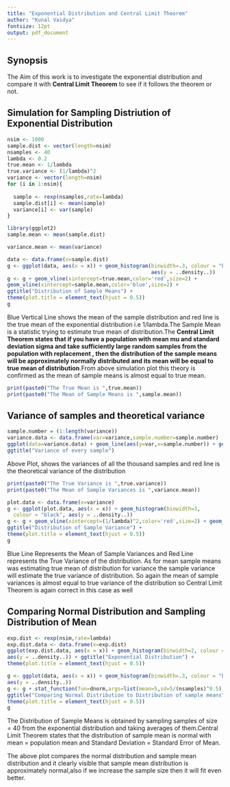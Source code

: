 ```yaml
---
title: "Exponential Distribution and Central Limit Theorem"
author: "Kunal Vaidya"
fontsize: 12pt
output: pdf_document
---
```


## Synopsis
The Aim of this work is to investigate the exponential distribution and compare it with **Central Limit Theorem** to see if it follows the theorem or not.

## Simulation for Sampling Distriution of Exponential Distribution

```r
nsim <- 1000
sample.dist <- vector(length=nsim)
nsamples <- 40
lambda <- 0.2
true.mean <- 1/lambda
true.variance <- (1/lambda)^2
variance <- vector(length=nsim)
for (i in 1:nsim){
  
  sample <- rexp(nsamples,rate=lambda)
  sample.dist[i] <- mean(sample)
  variance[i] <- var(sample)
}

library(ggplot2)
sample.mean <- mean(sample.dist)

variance.mean <- mean(variance)

data <- data.frame(x=sample.dist)
g <- ggplot(data, aes(x = x)) + geom_histogram(binwidth=.3, colour = "black", 
                                               aes(y = ..density..)) 
g <- g + geom_vline(xintercept=true.mean,color='red',size=2) + 
geom_vline(xintercept=sample.mean,color='blue',size=2) +
ggtitle("Distribution of Sample Means") + 
theme(plot.title = element_text(hjust = 0.5))
g
```

Blue Vertical Line shows the mean of the sample distribution and red line is the true mean of the exponential distribution i.e 1/lambda.The Sample Mean is a statistic trying to estimate true mean of distribution.The **Central Limit Theorem states that if you have a population with mean mu and standard deviation sigma and take sufficiently large random samples from the population with replacement , then the distribution of the sample means will be approximately normally distributed and its mean will be equal to true mean of distribution**.From above simulation plot this theory is confirmed as the mean of sample means is almost equal to true mean.
```r
print(paste0("The True Mean is ",true.mean))
print(paste0("The Mean of Sample Means is ",sample.mean))
```
\newpage
## Variance of samples and theoretical variance

```r

sample.number = (1:length(variance))
variance.data <- data.frame(var=variance,sample.number=sample.number)
ggplot(data=variance.data) + geom_line(aes(y=var,x=sample.number)) + geom_hline(yintercept=(1/lambda)^2,color='red',size=2) +
ggtitle("Variance of every sample")

```

Above Plot, shows the variances of all the thousand samples and red line is the theoretical variance of the distribution
```r
print(paste0("The True Variance is ",true.variance))
print(paste0("The Mean of Sample Variances is ",variance.mean))
```

```r
plot.data <- data.frame(x=variance)
g <- ggplot(plot.data, aes(x = x)) + geom_histogram(binwidth=3, 
  colour = "black", aes(y = ..density..)) 
g <- g + geom_vline(xintercept=(1/lambda)^2,color='red',size=2) + geom_vline(xintercept=variance.mean,color='blue',size=2) + 
ggtitle("Distribution of Sample Variance") +
theme(plot.title = element_text(hjust = 0.5))
g
```
\newpage
Blue Line Represents the Mean of Sample Variances and Red Line represents the True Variance of the distribution.
As for mean sample means was estimating true mean of distribution for variance the sample variance will estimate the true variance of distribution.
So again the mean of sample variances is almost equal to true variance of the distribution so Central Limit Theorem is again correct in this case as well

## Comparing Normal Distribution and Sampling Distribution of Mean 
```r

exp.dist <- rexp(nsim,rate=lambda)
exp.dist.data <- data.frame(x=exp.dist)
ggplot(exp.dist.data, aes(x = x)) + geom_histogram(binwidth=2, colour = "black", 
aes(y = ..density..)) + ggtitle("Exponential Distribution") + 
theme(plot.title = element_text(hjust = 0.5))
```


\newpage
```r
g <- ggplot(data, aes(x = x)) + geom_histogram(binwidth=.3, colour = "black",
aes(y = ..density..)) 
g <- g + stat_function(fun=dnorm,args=list(mean=5,sd=5/(nsamples)^0.5),size=2)+ 
ggtitle("Comparing Normal Distribution to Distribution of sample means") + 
theme(plot.title = element_text(hjust = 0.5))
g
```
\newpage
The Distribution of Sample Means is obtained by sampling samples of size = 40 from the exponential distribution and taking averages of them.Central Limit Theorem states that the distribution of sample mean is normal with mean = population mean and Standard Deviation = Standard Error of Mean. 



The above plot compares the normal distribution and sample mean distribution and it clearly visible that sample mean distribution is approximately normal,also if we increase the sample size then it will fit even better.
